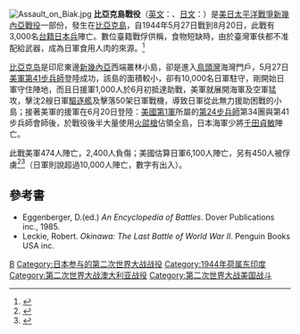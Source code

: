 {{Campaignbox Western New Guinea}}
[[File:Assault_on_Biak.jpg|thumb]]
'''比亞克島戰役'''（[[英文|英文]]：{{lang|en|Battle of Biak}}、[[日文|日文]]：{{lang|ja|ビアク島の戦い}}）是[[美國|美]][[日本|日]][[太平洋戰爭|太平洋戰爭]][[新幾內亞戰役|新幾內亞戰役]]一部份，發生在[[比亞克島|比亞克島]]，自1944年5月27日戰到8月20日，此戰有3,000名[[台籍日本兵|台籍日本兵]]陣亡。數位臺籍戰俘供稱，食物短缺時，由於臺灣軍伕都不准配給武器，成為日軍食用人肉的來源。<ref>{{cite report
| author  = Allied Translator and Interpreter Section, Allied Forces. South West Pacific Area.
| author-link = :en:Allied Translator and Interpreter Section
| title   = ''Certain aspects of the Formosan-Japanese relationship''
| id      = [[國家檔案和記錄管理局|NARA]] RG 226, A1-136, Box. 53
| lay-url = http://ajrp.awm.gov.au/ajrp/ajrp2.nsf/68f9aeb9f6539892ca2565d2000f3dd7/eafe43a61c2f312cca256eac0082ac4a
| pages   = 4, 20
| date    = 1945-03-31}}</ref>

[[比亞克岛|比亞克岛]]是印尼東邊[[新幾內亞|新幾內亞]]西端叢林小島，卻是進入[[鳥頭灣|鳥頭灣]]海灣門戶，5月27日[[美軍第41步兵師|美軍第41步兵師]]登陸成功，該島的面積較小，卻有10,000名日軍駐守，剛開始日軍守住陣地，而且日援軍1,000人於6月初抵達助戰，美軍就展開海軍及空軍猛攻，擊沈2艘日軍[[驅逐艦|驅逐艦]]及擊落50架日軍戰機，導致日軍從此無力援助困戰的小島；接著美軍的援軍在6月20日登陸：[[美國第1軍|美國第1軍]]所屬的[[美軍第24步兵師|第24步兵師]]第34團與第41步兵師會師後，於戰役後半大量使用[[火燄槍|火燄槍]]佔領全島，日本海軍少將[[千田貞敏|千田貞敏]]陣亡。 

此戰美軍474人陣亡，2,400人負傷；美國估算日軍6,100人陣亡，另有450人被俘虜<ref>{{cite book |last=Morison |first=Samuel Eliot |author-link= |title=New Guinea and the Marianas, March 1944 – August 1944 |url=https://books.google.com/books?id=R-KfgdHvv88C&pg=PA133 |year=2001 |series=History of United States Naval Operations in World War II |publisher=University of Illinois Press |location=Urbana, Illinois |isbn=978-0-25207-038-9 |page=133 |access-date=2021-06-13 |archive-date=2021-06-20 |archive-url=https://web.archive.org/web/20210620033342/https://books.google.com/books?id=R-KfgdHvv88C&pg=PA133 |dead-url=no }}</ref><ref>{{cite book |last=Smith |first=Robert Ross |title=The Approach to the Philippines |url=http://www.ibiblio.org/hyperwar/USA/USA-P-Approach/index.html |year=1996 |publisher=Center of Military History, U.S. Army |location=Washington D.C. |lccn=53060474 |pages=392-393 |access-date=2021-06-13 |archive-date=2009-02-18 |archive-url=https://web.archive.org/web/20090218182325/http://ibiblio.org/hyperwar/USA/USA-P-Approach/index.html |dead-url=no }}</ref>（日軍則說超過10,000人陣亡，數字有出入）。

==參考書==
{{reflist}}
*Eggenberger, D.(ed.) ''An Encyclopedia of Battles''. Dover Publications inc., 1985.
*Leckie, Robert. ''Okinawa: The Last Battle of World War II''. Penguin Books USA inc.

[[Category:第二次世界大战太平洋战场战役|B]]
[[Category:日本参与的第二次世界大战战役|Category:日本参与的第二次世界大战战役]]
[[Category:1944年荷属东印度|Category:1944年荷属东印度]]
[[Category:第二次世界大战澳大利亚战役|Category:第二次世界大战澳大利亚战役]]
[[Category:第二次世界大战美国战斗|Category:第二次世界大战美国战斗]]